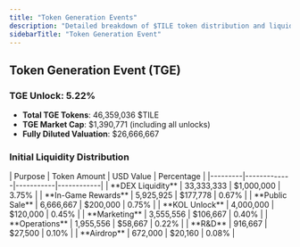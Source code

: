 ```yaml
---
title: "Token Generation Events"
description: "Detailed breakdown of $TILE token distribution and liquidity allocation at TGE"
sidebarTitle: "Token Generation Event"
---
```


## Token Generation Event (TGE)

### TGE Unlock: 5.22%
- **Total TGE Tokens**: 46,359,036 $TILE
- **TGE Market Cap**: $1,390,771 (including all unlocks)
- **Fully Diluted Valuation**: $26,666,667

### Initial Liquidity Distribution

<Card className='mt-4 w-fit'>
| Purpose | Token Amount | USD Value | Percentage |
|---------|-------------|-----------|------------|
| **DEX Liquidity** | 33,333,333 | $1,000,000 | 3.75% |
| **In-Game Rewards** | 5,925,925 | $177,778 | 0.67% |
| **Public Sale** | 6,666,667 | $200,000 | 0.75% |
| **KOL Unlock** | 4,000,000 | $120,000 | 0.45% |
| **Marketing** | 3,555,556 | $106,667 | 0.40% |
| **Operations** | 1,955,556 | $58,667 | 0.22% |
| **R&D** | 916,667 | $27,500 | 0.10% |
| **Airdrop** | 672,000 | $20,160 | 0.08% |
</Card>

